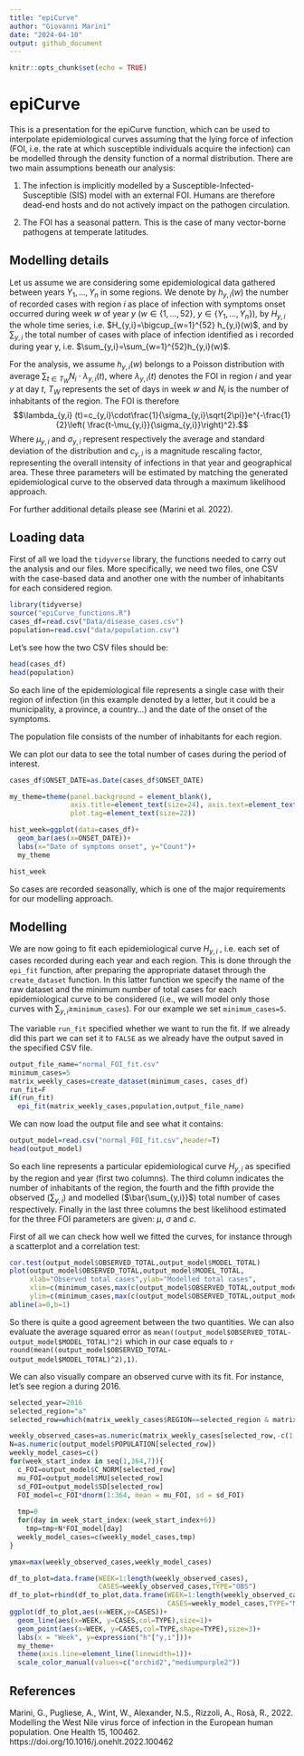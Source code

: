 ```yaml
---
title: "epiCurve"
author: "Giovanni Marini"
date: "2024-04-10"
output: github_document
---
```


```r
knitr::opts_chunk$set(echo = TRUE)
```

# epiCurve

This is a presentation for the epiCurve function, which can be used to interpolate epidemiological curves assuming that the lying force of infection (FOI, i.e. the rate at which susceptible individuals acquire the infection) can be modelled through the density function of a normal distribution. There are two main assumptions beneath our analysis:

1. The infection is implicitly modelled by a Susceptible-Infected-Susceptible (SIS) model with an external FOI. Humans are therefore dead-end hosts and do not actively impact on the pathogen circulation.

2. The FOI has a seasonal pattern. This is the case of many vector-borne pathogens at temperate latitudes. 

## Modelling details
Let us assume we are considering some epidemiological data gathered between years $Y_1, ..., Y_n$ in some regions. We denote by $h_{y,i}(w)$ the number of recorded cases with region $i$ as place of infection with symptoms onset occurred during week $w$ of year $y$ ($w\in\{1, …, 52\}$, $y\in\{Y_1, ..., Y_n\}$), by $H_{y,i}$ the whole time series, i.e. $H_{y,i}=\bigcup_{w=1}^{52} h_{y,i}(w)$, and by $\sum_{y,i}$ the total number of cases with place of infection identified as i recorded during year y, i.e. $\sum_{y,i}=\sum_{w=1}^{52}h_{y,i}(w)$.

For the analysis, we assume $h_{y,i}(w)$ belongs to a Poisson distribution with average $\sum_{t\in T_W} N_i \cdot \lambda_{y,i}(t)$, where $\lambda_{y,i}(t)$ denotes the FOI in region $i$ and year $y$ at day $t$, $T_W$ represents the set of days in week $w$ and $N_i$ is the number of inhabitants of the region. The FOI is therefore 
$$\lambda_{y,i} (t)=c_{y,i}\cdot\frac{1}{\sigma_{y,i}\sqrt{2\pi}}e^{-\frac{1}{2}\left( \frac{t-\mu_{y,i}}{\sigma_{y,i}}\right)^2}.$$
Where $\mu_{y,i}$ and $\sigma_{y,i}$ represent respectively the average and standard deviation of the distribution and $c_{y,i}$ is a magnitude rescaling factor, representing the overall intensity of infections in that year and geographical area. These three parameters will be estimated by matching the generated epidemiological curve to the observed data through a maximum likelihood approach. 

For further additional details please see (Marini et al. 2022).

## Loading data
First of all we load the `tidyverse` library, the functions needed to carry out the analysis and our files. More specifically, we need two files, one CSV with the case-based data and another one with the number of inhabitants for each considered region.
```r
library(tidyverse)
source("epiCurve_functions.R")
cases_df=read.csv("Data/disease_cases.csv")
population=read.csv("data/population.csv")
```
Let's see how the two CSV files should be:
```r
head(cases_df)
head(population)
```
So each line of the epidemiological file represents a single case with their region of infection (in this example denoted by a letter, but it could be a municipality, a province, a country...) and the date of the onset of the symptoms.

The population file consists of the number of inhabitants for each region.

We can plot our data to see the total number of cases during the period of interest.

```r
cases_df$ONSET_DATE=as.Date(cases_df$ONSET_DATE)

my_theme=theme(panel.background = element_blank(),
               axis.title=element_text(size=24), axis.text=element_text(size=16),
               plot.tag=element_text(size=22))

hist_week=ggplot(data=cases_df)+
  geom_bar(aes(x=ONSET_DATE))+
  labs(x="Date of symptoms onset", y="Count")+
  my_theme

hist_week
```

So cases are recorded seasonally, which is one of the major requirements for our modelling approach.

## Modelling
We are now going to fit each epidemiological curve $H_{y,i}$ , i.e. each set of cases recorded during each year and each region. This is done through the `epi_fit` function, after preparing the appropriate dataset through the `create_dataset` function. In this latter function we specify the name of the raw dataset and the minimum number of total cases for each epidemiological curve to be considered (i.e., we will model only those curves with $\sum_{y,i}\geq$`minimum_cases`). For our example we set `minimum_cases=5`.

The variable `run_fit` specified whether we want to run the fit. If we already did this part we can set it to `FALSE` as we already have the output saved in the specified CSV file.

```r
output_file_name="normal_FOI_fit.csv"
minimum_cases=5
matrix_weekly_cases=create_dataset(minimum_cases, cases_df)
run_fit=F
if(run_fit)
  epi_fit(matrix_weekly_cases,population,output_file_name)
```

We can now load the output file and see what it contains:
```r
output_model=read.csv("normal_FOI_fit.csv",header=T)
head(output_model)
```
So each line represents a particular epidemiological curve $H_{y,i}$ as specified by the region and year (first two columns). The third column indicates the number of inhabitants of the region, the fourth and the fifth provide the observed ($\sum_{y,i}$) and modelled ($\bar{\sum_{y,i}}$) total number of cases respectively. Finally in the last three columns the best likelihood estimated for the three FOI parameters are given: $\mu$, $\sigma$ and $c$.

First of all we can check how well we fitted the curves, for instance through a scatterplot and a correlation test:
```r
cor.test(output_model$OBSERVED_TOTAL,output_model$MODEL_TOTAL)
plot(output_model$OBSERVED_TOTAL,output_model$MODEL_TOTAL,
     xlab="Observed total cases",ylab="Modelled total cases",
     xlim=c(minimum_cases,max(c(output_model$OBSERVED_TOTAL,output_model$MODEL_TOTAL))),
     ylim=c(minimum_cases,max(c(output_model$OBSERVED_TOTAL,output_model$MODEL_TOTAL))))
abline(a=0,b=1)
```

So there is quite a good agreement between the two quantities. We can also evaluate the average squared error as `mean((output_model$OBSERVED_TOTAL-output_model$MODEL_TOTAL)^2)` which in our case equals to `r round(mean((output_model$OBSERVED_TOTAL-output_model$MODEL_TOTAL)^2),1)`.

We can also visually compare an observed curve with its fit. For instance, let's see region a during 2016.

```r
selected_year=2016
selected_region="a"
selected_row=which(matrix_weekly_cases$REGION==selected_region & matrix_weekly_cases$YEAR==selected_year)

weekly_observed_cases=as.numeric(matrix_weekly_cases[selected_row,-c(1,2)])
N=as.numeric(output_model$POPULATION[selected_row])
weekly_model_cases=c()
for(week_start_index in seq(1,364,7)){
  c_FOI=output_model$C_NORM[selected_row]
  mu_FOI=output_model$MU[selected_row]
  sd_FOI=output_model$SD[selected_row]
  FOI_model=c_FOI*dnorm(1:364, mean = mu_FOI, sd = sd_FOI)
  
  tmp=0
  for(day in week_start_index:(week_start_index+6))
    tmp=tmp+N*FOI_model[day]
  weekly_model_cases=c(weekly_model_cases,tmp)
}

ymax=max(weekly_observed_cases,weekly_model_cases)

df_to_plot=data.frame(WEEK=1:length(weekly_observed_cases),
                      CASES=weekly_observed_cases,TYPE="OBS")
df_to_plot=rbind(df_to_plot,data.frame(WEEK=1:length(weekly_observed_cases),
                                       CASES=weekly_model_cases,TYPE="MODEL"))
ggplot(df_to_plot,aes(x=WEEK,y=CASES))+
  geom_line(aes(x=WEEK, y=CASES,col=TYPE),size=1)+
  geom_point(aes(x=WEEK, y=CASES,col=TYPE,shape=TYPE),size=3)+
  labs(x = "Week", y=expression("h"["y,i"]))+
  my_theme+
  theme(axis.line=element_line(linewidth=1))+
  scale_color_manual(values=c("orchid2","mediumpurple2"))
```

## References
Marini, G., Pugliese, A., Wint, W., Alexander, N.S., Rizzoli, A., Rosà, R., 2022. Modelling the West Nile virus force of infection in the European human population. One Health 15, 100462. https://doi.org/10.1016/j.onehlt.2022.100462
